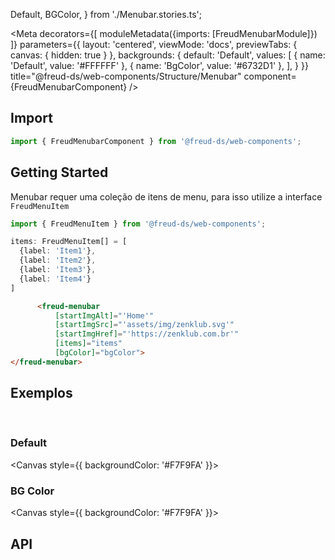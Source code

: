   Default,
  BGColor,
} from './Menubar.stories.ts';

<Meta
  decorators={[
    moduleMetadata({imports: [FreudMenubarModule]})
  ]}
  parameters={{
    layout: 'centered',
    viewMode: 'docs',
    previewTabs: {
      canvas: { hidden: true }
    },
    backgrounds: {
      default: 'Default',
      values: [
        { name: 'Default', value: '#FFFFFF' },
        { name: 'BgColor', value: '#6732D1' },
      ],
    }
  }}
  title="@freud-ds/web-components/Structure/Menubar"
  component={FreudMenubarComponent}
/>

<FreudHeaderComponent
  title="Menubar"
  description="Menubar é um menu principal para as interfaces."
/>

## <a id="importing"></a>Import

```ts
import { FreudMenubarComponent } from '@freud-ds/web-components';
```

## Getting Started
Menubar requer uma coleção de itens de menu, para isso utilize a interface `FreudMenuItem`
```ts
import { FreudMenuItem } from '@freud-ds/web-components';

items: FreudMenuItem[] = [
  {label: 'Item1'},
  {label: 'Item2'},
  {label: 'Item3'},
  {label: 'Item4'}
]
```
```html
      <freud-menubar
          [startImgAlt]="'Home'"
          [startImgSrc]="'assets/img/zenklub.svg'"
          [startImgHref]="'https://zenklub.com.br'"
          [items]="items"
          [bgColor]="bgColor">
</freud-menubar>
```

## <a id="exemplos"></a>Exemplos
<br />

### Default
<Canvas style={{ backgroundColor: '#F7F9FA' }}>
  <Story story={Default}/>
</Canvas>

### BG Color
<Canvas style={{ backgroundColor: '#F7F9FA' }}>
  <Story story={BGColor}/>
</Canvas>

## <a id="api"></a>API

<ArgsTable of={FreudMenubarComponent} />

